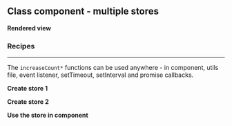 




<Meta
	title="React/Class component/Multiple stores"
	parameters={defaultDocParams()}
/>

<Installation />

## Class component - multiple stores

**Rendered view**

<Canvas className="custom-docs-story">
	<CCMultiStores />
</Canvas>

### Recipes

---

The `increaseCount*` functions can be used anywhere - in component, utils file, event listener, setTimeout, setInterval and promise callbacks.

**Create store 1**

<CodeView
	componentName="CCMultiStore1"
	jsContent={Store1JsContent}
	tsContent={Store1TsContent}
/>

**Create store 2**

<CodeView
	componentName="CCMultiStore2"
	jsContent={Store2JsContent}
	tsContent={Store2TsContent}
/>

**Use the store in component**

<CodeView
	componentName="CCMultiStores"
	jsContent={ComponentJsContent}
	tsContent={ComponentTsContent}
/>
